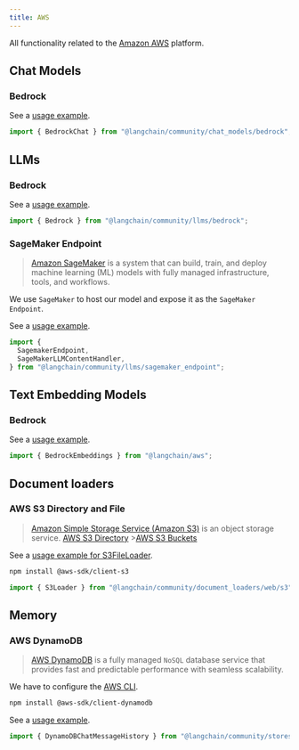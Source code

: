 ```yaml
---
title: AWS
---
```


All functionality related to the [Amazon AWS](https://aws.amazon.com/) platform.

## Chat Models

### Bedrock

See a [usage example](/oss/javascript/integrations/chat/bedrock).

```typescript
import { BedrockChat } from "@langchain/community/chat_models/bedrock";
```

## LLMs

### Bedrock

See a [usage example](/oss/javascript/integrations/llms/bedrock).

```typescript
import { Bedrock } from "@langchain/community/llms/bedrock";
```

### SageMaker Endpoint

> [Amazon SageMaker](https://aws.amazon.com/sagemaker/) is a system that can build, train, and deploy machine learning (ML) models with fully managed infrastructure, tools, and workflows.

We use `SageMaker` to host our model and expose it as the `SageMaker Endpoint`.

See a [usage example](/oss/javascript/integrations/llms/aws_sagemaker).

```typescript
import {
  SagemakerEndpoint,
  SageMakerLLMContentHandler,
} from "@langchain/community/llms/sagemaker_endpoint";
```

## Text Embedding Models

### Bedrock

See a [usage example](/oss/javascript/integrations/text_embedding/bedrock).

```typescript
import { BedrockEmbeddings } from "@langchain/aws";
```

## Document loaders

### AWS S3 Directory and File

> [Amazon Simple Storage Service (Amazon S3)](https://docs.aws.amazon.com/AmazonS3/latest/userguide/using-folders.html) is an object storage service.
> [AWS S3 Directory](https://docs.aws.amazon.com/AmazonS3/latest/userguide/using-folders.html) >[AWS S3 Buckets](https://docs.aws.amazon.com/AmazonS3/latest/userguide/UsingBucket.html)

See a [usage example for S3FileLoader](/oss/javascript/integrations/document_loaders/web_loaders/s3).

```bash npm2yarn
npm install @aws-sdk/client-s3
```
```typescript
import { S3Loader } from "@langchain/community/document_loaders/web/s3";
```

## Memory

### AWS DynamoDB

> [AWS DynamoDB](https://awscli.amazonaws.com/v2/documentation/api/latest/reference/dynamodb/index.html)
> is a fully managed `NoSQL` database service that provides fast and predictable performance with seamless scalability.

We have to configure the [AWS CLI](https://docs.aws.amazon.com/cli/latest/userguide/cli-chap-configure.html).

```bash npm2yarn
npm install @aws-sdk/client-dynamodb
```
See a [usage example](/oss/javascript/integrations/memory/dynamodb).

```typescript
import { DynamoDBChatMessageHistory } from "@langchain/community/stores/message/dynamodb";
```
